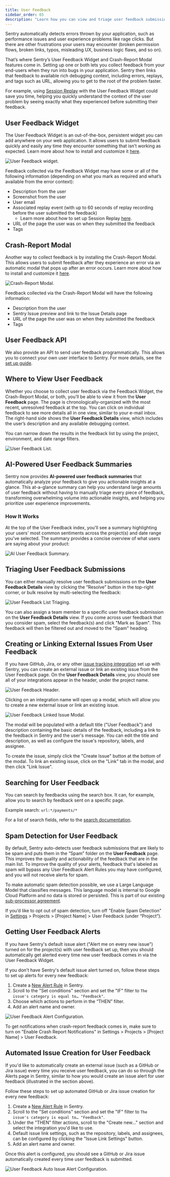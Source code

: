 ```yaml
---
title: User Feedback
sidebar_order: 65
description: "Learn how you can view and triage user feedback submissions."
---
```


Sentry automatically detects errors thrown by your application, such as performance issues and user experience problems like rage clicks. But there are other frustrations your users may encounter (broken permission flows, broken links, typos, misleading UX, business logic flaws, and so on).

That’s where Sentry’s User Feedback Widget and Crash-Report Modal features come in. Setting up one or both lets you collect feedback from your end-users when they run into bugs in your application. Sentry then links that feedback to available rich debugging context, including errors, replays, and tags such as URL, allowing you to get to the root of the problem faster.

For example, using [Session Replay](/product/explore/session-replay/) with the User Feedback Widget could save you time, helping you quickly understand the context of the user problem by seeing exactly what they experienced before submitting their feedback.

## User Feedback Widget

The User Feedback Widget is an out-of-the-box, persistent widget you can add anywhere on your web application. It allows users to submit feedback quickly and easily any time they encounter something that isn’t working as expected. Learn more about how to install and customize it [here](/product/user-feedback/setup/).

![User Feedback widget.](./img/user-feedback-widget.png)

Feedback collected via the Feedback Widget may have some or all of the following information (depending on what you mark as required and what’s available from the error context):

- Description from the user
- Screenshot from the user
- User email
- Associated replay event (with up to 60 seconds of replay recording before the user submitted the feedback)
    - Learn more about how to set up Session Replay [here](/product/explore/session-replay/getting-started/).
- URL of the page the user was on when they submitted the feedback
- Tags

## Crash-Report Modal

Another way to collect feedback is by installing the Crash-Report Modal. This allows users to submit feedback after they experience an error via an automatic modal that pops up after an error occurs. Learn more about how to install and customize it [here](/platforms/javascript/user-feedback/#crash-report-modal).

![Crash-Report Modal.](./img/crash-report-user-feedback.png)

Feedback collected via the Crash-Report Modal will have the following information:

- Description from the user
- Sentry Issue preview and link to the Issue Details page
- URL of the page the user was on when they submitted the feedback
- Tags

## User Feedback API

We also provide an API to send user feedback programmatically. This allows you to connect your own user interface to Sentry. For more details, see the [set up guide](/product/user-feedback/setup/#supported-sdks-for-user-feedback-api).

## Where to View User Feedback

Whether you choose to collect user feedback via the Feedback Widget, the Crash-Report Modal, or both, you’ll be able to view it from the **User Feedback** page. The page is chronologically-organized with the most recent, unresolved feedback at the top. You can click on individual feedback to see more details all in one view, similar to your e-mail inbox. The right-hand side shows the **User Feedback Details** view, which includes the user’s description and any available debugging context.

You can narrow down the results in the feedback list by using the project, environment, and date range filters.

![User Feedback List.](./img/user-feedback-list.png)

## AI-Powered User Feedback Summaries

Sentry now provides **AI-powered user feedback summaries** that automatically analyze your feedback to give you actionable insights at a glance. This at-a-glance summary can help you understand large amounts of user feedback without having to manually triage every piece of feedback, transforming overwhelming volume into actionable insights, and helping you prioritize user experience improvements.

### How It Works

At the top of the User Feedback index, you'll see a summary highlighting your users' most common sentiments across the project(s) and date range you've selected. The summary provides a concise overview of what users are saying about your product:

![AI User Feedback Summary.](./img/ai-feedback-summary.png)

## Triaging User Feedback Submissions

You can either manually resolve user feedback submissions on the **User Feedback Details** view by clicking the “Resolve” button in the top-right corner, or bulk resolve by multi-selecting the feedback:

![User Feedback List Triaging.](./img/user-feedback-triaging.png)

You can also assign a team member to a specific user feedback submission on the **User Feedback Details** view. If you come across user feedback that you consider spam, select the feedback(s) and click "Mark as Spam". This feedback will then be filtered out and moved to the "Spam" heading.

## Creating or Linking External Issues From User Feedback

If you have GitHub, Jira, or any other [issue tracking integration](https://sentry.io/integrations/) set up with Sentry, you can create an external issue or link an existing issue from the User Feedback page. On the **User Feedback Details** view, you should see all of your integrations appear in the header, under the project name.

![User Feedback Header.](./img/user-feedback-header.png)

Clicking on an integration name will open up a modal, which will allow you to create a new external issue or link an existing issue.

![User Feedback Linked Issue Modal.](./img/user-feedback-linked-issue-modal.png)

The modal will be populated with a default title ("User Feedback") and description containing the basic details of the feedback, including a link to the feedback in Sentry and the user's message. You can edit the title and description, as well as configure the issue's repository, labels, and assignee.

To create the issue, simply click the "Create Issue" button at the bottom of the modal. To link an existing issue, click on the "Link" tab in the modal, and then click "Link Issue".


## Searching for User Feedback

You can search by feedbacks using the search box. It can, for example, allow you to search by feedback sent on a specific page.

Example search: `url:*/payments/*`

For a list of search fields, refer to the [search documentation](/concepts/search/searchable-properties/user-feedback/).

## Spam Detection for User Feedback
By default, Sentry auto-detects user feedback submissions that are likely to be spam and puts them in the “Spam” folder on the **User Feedback** page. This improves the quality and actionability of the feedback that are in the main list. To improve the quality of your alerts, feedback that's labeled as spam will bypass any User Feedback Alert Rules you may have configured, and you will not receive alerts for spam.

To make automatic spam detection possible, we use a Large Language Model that classifies messages. This language model is internal to Google Cloud Platform and no data is stored or persisted. This is part of our existing [sub-processor agreement](https://sentry.io/legal/dpa/#subprocessors).

If you’d like to opt out of spam detection, turn off "Enable Spam Detection" in [Settings](https://sentry.io/orgredirect/organizations/:orgslug/settings/) > Projects > [Project Name] > User Feedback (under “Project”).



## Getting User Feedback Alerts

If you have Sentry's default issue alert ("Alert me on every new issue") turned on for the project(s) with user feedback set up, then you should automatically get alerted every time new user feedback comes in via the User Feedback Widget.

If you don't have Sentry's default issue alert turned on, follow these steps to set up alerts for every new feedback:

1. Create a [New Alert Rule](https://sentry.io/alerts/new/issue/) in Sentry.
2. Scroll to the "Set conditions" section and set the "IF" filter to `The issue's category is equal to… "Feedback"`.
3. Choose which actions to perform in the “THEN” filter.
4. Add an alert name and owner.

![User Feedback Alert Configuration.](./img/user-feedback-alert-configuration.png)

To get notifications when crash-report feedback comes in, make sure to turn on "Enable Crash Report Notifications" in Settings > Projects > [Project Name] > User Feedback.

## Automated Issue Creation for User Feedback

If you'd like to automatically create an external issue (such as a GitHub or Jira issue) every time you receive user feedback, you can do so through the Alerts page in Sentry, similar to how you would create an issue alert for user feedback (illustrated in the section above).

Follow these steps to set up automated GitHub or Jira issue creation for every new feedback:

1. Create a [New Alert Rule](https://sentry.io/alerts/new/issue/) in Sentry.
2. Scroll to the "Set conditions" section and set the "IF" filter to `The issue's category is equal to… "Feedback"`.
3. Under the "THEN" filter actions, scroll to the "Create new..." section and select the integration you'd like to use.
4. Default issue link settings, such as the repository, labels, and assignees, can be configured by clicking the "Issue Link Settings" button.
5. Add an alert name and owner.

Once this alert is configured, you should see a GitHub or Jira issue automatically created every time user feedback is submitted.

![User Feedback Auto Issue Alert Configuration.](./img/user-feedback-auto-issue-creation-configuration.png)
